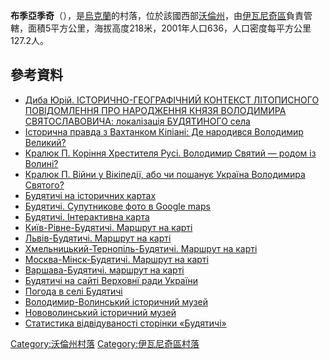 {{coord|50|42|27|N|24|10|30|E|scale:30000|display=title}}

'''布季亞季奇'''（{{lang-uk|Будятичі}}），是[[烏克蘭|烏克蘭]]的村落，位於該國西部[[沃倫州|沃倫州]]，由[[伊瓦尼奇區|伊瓦尼奇區]]負責管轄，面積5平方公里，海拔高度218米，2001年人口636，人口密度每平方公里127.2人。

==參考資料==
* [http://www.inst-ukr.lviv.ua/files/k-doba_6/004-dyba.pdf Диба Юрій. ІСТОРИЧНО-ГЕОГРАФІЧНИЙ КОНТЕКСТ ЛІТОПИСНОГО ПОВІДОМЛЕННЯ ПРО НАРОДЖЕННЯ КНЯЗЯ ВОЛОДИМИРА СВЯТОСЛАВОВИЧА: локалізація БУДЯТИНОГО села] {{Wayback|url=http://www.inst-ukr.lviv.ua/files/k-doba_6/004-dyba.pdf |date=20200714110107 }}
* [http://zik.ua/tv/project/istorychna-pravda/?zmlsession=7e72012eca6b6965ca89634f2a405038 Історична правда з Вахтанком Кіпіані: Де народився Володимир Великий?] {{Wayback|url=http://zik.ua/tv/project/istorychna-pravda/?zmlsession=7e72012eca6b6965ca89634f2a405038 |date=20150619160056 }}
* [http://www.day.kiev.ua/220808 Кралюк П. Коріння Хрестителя Русі. Володимир Святий — родом із Волині?] {{Wayback|url=http://www.day.kiev.ua/220808 |date=20120829124349 }}
* [http://www.radiosvoboda.org/content/article/24434186.html Кралюк П. Війни у Вікіпедії, або чи пошанує Україна Володимира Святого?] {{Wayback|url=http://www.radiosvoboda.org/content/article/24434186.html |date=20160304112647 }}
* [https://web.archive.org/web/20130411204502/http://www.oldmaps.org.ua/maps/241 Будятичі на історичних картах]
* [http://uamaps.com/volynskaya/ivanichevskiy/budyatichi/ Будятичі. Супутникове фото в Google maps] {{Wayback|url=http://uamaps.com/volynskaya/ivanichevskiy/budyatichi/ |date=20121021104514 }}
* [http://kartaonline.com/uk/search?q=%D0%92%D0%BE%D0%BB%D0%B8%D0%BD%D1%81%D1%8C%D0%BA%D0%B0+%D0%9E%D0%B1%D0%BB%D0%B0%D1%81%D1%82%D1%8C%2C+%D0%91%D1%83%D0%B4%D1%8F%D1%82%D0%B8%D1%87%D1%96&commit=%D0%9F%D0%BE%D1%88%D1%83%D0%BA#50.7075/24.175/13/0/0/0 Будятичі. Інтерактивна карта] {{Wayback|url=http://kartaonline.com/uk/search?q=%D0%92%D0%BE%D0%BB%D0%B8%D0%BD%D1%81%D1%8C%D0%BA%D0%B0+%D0%9E%D0%B1%D0%BB%D0%B0%D1%81%D1%82%D1%8C%2C+%D0%91%D1%83%D0%B4%D1%8F%D1%82%D0%B8%D1%87%D1%96&commit=%D0%9F%D0%BE%D1%88%D1%83%D0%BA#50.7075/24.175/13/0/0/0 |date=20160411113633 }}
* [http://della.com.ua/distance/?cities=208,132644 Київ-Рівне-Будятичі. Маршрут на карті] {{Wayback|url=http://della.com.ua/distance/?cities=208,132644 |date=20160306101842 }}
* [http://della.com.ua/distance/?cities=5071,132644 Львів-Будятичі. Маршрут на карті] {{Wayback|url=http://della.com.ua/distance/?cities=5071,132644 |date=20160306180722 }}
* [http://della.com.ua/distance/?cities=5077,132644 Хмельницький-Тернопіль-Будятичі. Маршрут на карті] {{Wayback|url=http://della.com.ua/distance/?cities=5077,132644 |date=20160306045909 }}
* [http://della.com.ua/distance/?cities=167,21779,132644 Москва-Мінск-Будятичі. Маршрут на карті]
* [http://della.com.ua/distance/?cities=10742,132644 Варшава-Будятичі. маршрут на карті]
* [http://gska2.rada.gov.ua/pls/z7502/A005?rf7571=3628 Будятичі на сайті Верховнї ради України]{{dead link|date=2017年12月 |bot=InternetArchiveBot |fix-attempted=yes }}
* [http://weather.in.ua/ua/volynskaja/2228 Погода в селі Будятичі] {{Wayback|url=http://weather.in.ua/ua/volynskaja/2228 |date=20200807131542 }}
* [http://volodymyrmuseum.com/ Володимир-Волинський історичний музей] {{Wayback|url=http://volodymyrmuseum.com/ |date=20210121205306 }}
* [http://www.muzej.zafriko.pl/ Нововолинський історичний музей] {{Wayback|url=http://www.muzej.zafriko.pl/ |date=20180401153624 }}
* [https://web.archive.org/web/20160411163650/http://stats.grok.se/uk/201306/%D0%91%D1%83%D0%B4%D1%8F%D1%82%D0%B8%D1%87%D1%96 Статистика відвідуваності сторінки «Будятичі»]

[[Category:沃倫州村落|Category:沃倫州村落]]
[[Category:伊瓦尼奇區村落|Category:伊瓦尼奇區村落]]


{{Volyn-geo-stub}}